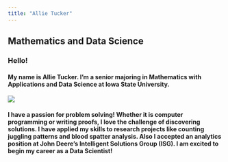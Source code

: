 ```yaml
---
title: "Allie Tucker"
---
```


## Mathematics and Data Science ##  

### Hello!   ###

#### My name is Allie Tucker. I'm a senior majoring in Mathematics with Applications and Data Science at Iowa State University. ####

 

![](C:/Users/tucam/Documents/DS 401/professional_pic.jpg)   
  
  
  
  
#### I have a passion for problem solving! Whether it is computer programming or writing proofs, I love the challenge of discovering solutions. I have applied my skills to research projects like counting juggling patterns and blood spatter analysis. Also I accepted an analytics position at John Deere's Intelligent Solutions Group (ISG). I am excited to begin my career as a Data Scientist!  ####
  
  
  
